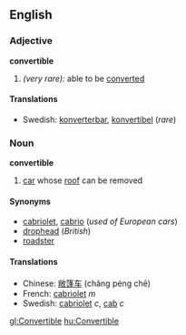 ==English==

===Adjective===
'''convertible'''
# ''(very rare):'' able to be [[converted]]

====Translations====
*Swedish: [[konverterbar]], [[konvertibel]] (''rare'')

===Noun===
'''convertible'''
# [[car]] whose [[roof]] can be removed

====Synonyms====
*[[cabriolet]], [[cabrio]] (''used of European cars'')
*[[drophead]] (''British'')<!-- archaic? or just old-fashioned? -->
*[[roadster]]

====Translations====
*Chinese: [[敞篷车]] (chǎng péng chē)
*French: [[cabriolet]] ''m''
*Swedish: [[cabriolet]] ''c'', [[cab]] ''c''

[[gl:Convertible]]
[[hu:Convertible]]